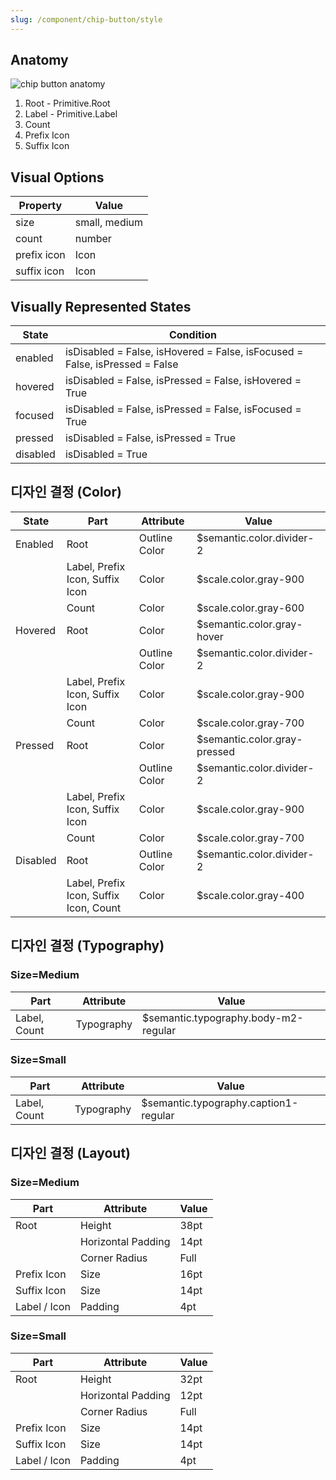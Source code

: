 ```yaml
---
slug: /component/chip-button/style
---
```


## Anatomy

<Anatomy>![chip button anatomy](./images/anatomy.png)</Anatomy>

1. Root - Primitive.Root
2. Label - Primitive.Label
3. Count
4. Prefix Icon
5. Suffix Icon

## Visual Options

| Property    | Value         |
| ----------- | ------------- |
| size        | small, medium |
| count       | number        |
| prefix icon | Icon          |
| suffix icon | Icon          |

## Visually Represented States

| State    | Condition                                                                   |
| -------- | --------------------------------------------------------------------------- |
| enabled  | isDisabled = False, isHovered = False, isFocused = False, isPressed = False |
| hovered  | isDisabled = False, isPressed = False, isHovered = True                     |
| focused  | isDisabled = False, isPressed = False, isFocused = True                     |
| pressed  | isDisabled = False, isPressed = True                                        |
| disabled | isDisabled = True                                                           |

## 디자인 결정 (Color)

| State    | Part                                   | Attribute     | Value                        |
| -------- | -------------------------------------- | ------------- | ---------------------------- |
| Enabled  | Root                                   | Outline Color | $semantic.color.divider-2    |
|          | Label, Prefix Icon, Suffix Icon        | Color         | $scale.color.gray-900        |
|          | Count                                  | Color         | $scale.color.gray-600        |
| Hovered  | Root                                   | Color         | $semantic.color.gray-hover   |
|          |                                        | Outline Color | $semantic.color.divider-2    |
|          | Label, Prefix Icon, Suffix Icon        | Color         | $scale.color.gray-900        |
|          | Count                                  | Color         | $scale.color.gray-700        |
| Pressed  | Root                                   | Color         | $semantic.color.gray-pressed |
|          |                                        | Outline Color | $semantic.color.divider-2    |
|          | Label, Prefix Icon, Suffix Icon        | Color         | $scale.color.gray-900        |
|          | Count                                  | Color         | $scale.color.gray-700        |
| Disabled | Root                                   | Outline Color | $semantic.color.divider-2    |
|          | Label, Prefix Icon, Suffix Icon, Count | Color         | $scale.color.gray-400        |

## 디자인 결정 (Typography)

### Size=Medium

| Part         | Attribute  | Value                                |
| ------------ | ---------- | ------------------------------------ |
| Label, Count | Typography | $semantic.typography.body-m2-regular |

### Size=Small

| Part         | Attribute  | Value                                 |
| ------------ | ---------- | ------------------------------------- |
| Label, Count | Typography | $semantic.typography.caption1-regular |

## 디자인 결정 (Layout)

### Size=Medium

| Part         | Attribute          | Value |
| ------------ | ------------------ | ----- |
| Root         | Height             | 38pt  |
|              | Horizontal Padding | 14pt  |
|              | Corner Radius      | Full  |
| Prefix Icon  | Size               | 16pt  |
| Suffix Icon  | Size               | 14pt  |
| Label / Icon | Padding            | 4pt   |

### Size=Small

| Part         | Attribute          | Value |
| ------------ | ------------------ | ----- |
| Root         | Height             | 32pt  |
|              | Horizontal Padding | 12pt  |
|              | Corner Radius      | Full  |
| Prefix Icon  | Size               | 14pt  |
| Suffix Icon  | Size               | 14pt  |
| Label / Icon | Padding            | 4pt   |
